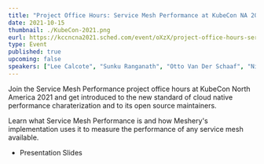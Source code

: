 ```yaml
---
title: "Project Office Hours: Service Mesh Performance at KubeCon NA 2021"
date: 2021-10-15
thumbnail: ./KubeCon-2021.png
eurl: https://kccncna2021.sched.com/event/oXzX/project-office-hours-service-mesh-performance?iframe=no&w=100%25&sidebar=yes&bg=no
type: Event
published: true
upcoming: false
speakers: ["Lee Calcote", "Sunku Ranganath", "Otto Van Der Schaaf", "Nic Jackson"]
---
```


Join the Service Mesh Performance project office hours at KubeCon North America 2021 and get introduced to the new standard of cloud native performance charaterization and to its open source maintainers.

Learn what Service Mesh Performance is and how Meshery's implementation uses it to measure the performance of any service mesh available.
<ul><li><Link to={slidesAdopt}>Presentation Slides</Link></li></ul>
